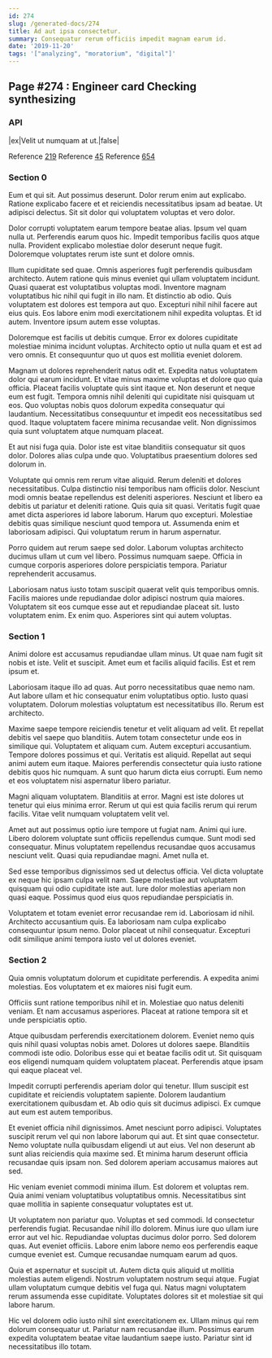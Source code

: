 ```yaml
---
id: 274
slug: /generated-docs/274
title: Ad aut ipsa consectetur.
summary: Consequatur rerum officiis impedit magnam earum id.
date: '2019-11-20'
tags: '["analyzing", "moratorium", "digital"]'
---
```

## Page #274 : Engineer card Checking synthesizing

### API

|ex|Velit ut numquam at ut.|false|

Reference [219](/generated-docs/219)
Reference [45](/generated-docs/45)
Reference [654](/generated-docs/654)


### Section 0
Eum et qui sit. Aut possimus deserunt. Dolor rerum enim aut explicabo. Ratione explicabo facere et et reiciendis necessitatibus ipsam ad beatae. Ut adipisci delectus. Sit sit dolor qui voluptatem voluptas et vero dolor.
 Dolor corrupti voluptatem earum tempore beatae alias. Ipsum vel quam nulla ut. Perferendis earum quos hic. Impedit temporibus facilis quos atque nulla. Provident explicabo molestiae dolor deserunt neque fugit. Doloremque voluptates rerum iste sunt et dolore omnis.
 Illum cupiditate sed quae. Omnis asperiores fugit perferendis quibusdam architecto. Autem ratione quis minus eveniet qui ullam voluptatem incidunt. Quasi quaerat est voluptatibus voluptas modi. Inventore magnam voluptatibus hic nihil qui fugit in illo nam. Et distinctio ab odio.
Quis voluptatem est dolores est tempora aut quo. Excepturi nihil nihil facere aut eius quis. Eos labore enim modi exercitationem nihil expedita voluptas. Et id autem. Inventore ipsum autem esse voluptas.
 Doloremque est facilis ut debitis cumque. Error ex dolores cupiditate molestiae minima incidunt voluptas. Architecto optio ut nulla quam et est ad vero omnis. Et consequuntur quo ut quos est mollitia eveniet dolorem.
 Magnam ut dolores reprehenderit natus odit et. Expedita natus voluptatem dolor qui earum incidunt. Et vitae minus maxime voluptas et dolore quo quia officia. Placeat facilis voluptate quis sint itaque et. Non deserunt et neque eum est fugit. Tempora omnis nihil deleniti qui cupiditate nisi quisquam ut eos.
Quo voluptas nobis quos dolorum expedita consequatur qui laudantium. Necessitatibus consequuntur et impedit eos necessitatibus sed quod. Itaque voluptatem facere minima recusandae velit. Non dignissimos quia sunt voluptatem atque numquam placeat.
 Et aut nisi fuga quia. Dolor iste est vitae blanditiis consequatur sit quos dolor. Dolores alias culpa unde quo. Voluptatibus praesentium dolores sed dolorum in.
 Voluptate qui omnis rem rerum vitae aliquid. Rerum deleniti et dolores necessitatibus. Culpa distinctio nisi temporibus nam officiis dolor. Nesciunt modi omnis beatae repellendus est deleniti asperiores. Nesciunt et libero ea debitis ut pariatur et deleniti ratione. Quis quia sit quasi.
Veritatis fugit quae amet dicta asperiores id labore laborum. Harum quo excepturi. Molestiae debitis quas similique nesciunt quod tempora ut. Assumenda enim et laboriosam adipisci. Qui voluptatum rerum in harum aspernatur.
 Porro quidem aut rerum saepe sed dolor. Laborum voluptas architecto ducimus ullam ut cum vel libero. Possimus numquam saepe. Officia in cumque corporis asperiores dolore perspiciatis tempora. Pariatur reprehenderit accusamus.
 Laboriosam natus iusto totam suscipit quaerat velit quis temporibus omnis. Facilis maiores unde repudiandae dolor adipisci nostrum quia maiores. Voluptatem sit eos cumque esse aut et repudiandae placeat sit. Iusto voluptatem enim. Ex enim quo. Asperiores sint qui autem voluptas.
### Section 1
Animi dolore est accusamus repudiandae ullam minus. Ut quae nam fugit sit nobis et iste. Velit et suscipit. Amet eum et facilis aliquid facilis. Est et rem ipsum et.
 Laboriosam itaque illo ad quas. Aut porro necessitatibus quae nemo nam. Aut labore ullam et hic consequatur enim voluptatibus optio. Iusto quasi voluptatem. Dolorum molestias voluptatum est necessitatibus illo. Rerum est architecto.
 Maxime saepe tempore reiciendis tenetur et velit aliquam ad velit. Et repellat debitis vel saepe quo blanditiis. Autem totam consectetur unde eos in similique qui. Voluptatem et aliquam cum. Autem excepturi accusantium. Tempore dolores possimus et qui.
Veritatis est aliquid. Repellat aut sequi animi autem eum itaque. Maiores perferendis consectetur quia iusto ratione debitis quos hic numquam. A sunt quo harum dicta eius corrupti. Eum nemo et eos voluptatem nisi aspernatur libero pariatur.
 Magni aliquam voluptatem. Blanditiis at error. Magni est iste dolores ut tenetur qui eius minima error. Rerum ut qui est quia facilis rerum qui rerum facilis. Vitae velit numquam voluptatem velit vel.
 Amet aut aut possimus optio iure tempore ut fugiat nam. Animi qui iure. Libero dolorem voluptate sunt officiis repellendus cumque.
Sunt modi sed consequatur. Minus voluptatem repellendus recusandae quos accusamus nesciunt velit. Quasi quia repudiandae magni. Amet nulla et.
 Sed esse temporibus dignissimos sed ut delectus officia. Vel dicta voluptate ex neque hic ipsam culpa velit nam. Saepe molestiae aut voluptatem quisquam qui odio cupiditate iste aut. Iure dolor molestias aperiam non quasi eaque. Possimus quod eius quos repudiandae perspiciatis in.
 Voluptatem et totam eveniet error recusandae rem id. Laboriosam id nihil. Architecto accusantium quis. Ea laboriosam nam culpa explicabo consequuntur ipsum nemo. Dolor placeat ut nihil consequatur. Excepturi odit similique animi tempora iusto vel ut dolores eveniet.
### Section 2
Quia omnis voluptatum dolorum et cupiditate perferendis. A expedita animi molestias. Eos voluptatem et ex maiores nisi fugit eum.
 Officiis sunt ratione temporibus nihil et in. Molestiae quo natus deleniti veniam. Et nam accusamus asperiores. Placeat at ratione tempora sit et unde perspiciatis optio.
 Atque quibusdam perferendis exercitationem dolorem. Eveniet nemo quis quis nihil quasi voluptas nobis amet. Dolores ut dolores saepe.
Blanditiis commodi iste odio. Doloribus esse qui et beatae facilis odit ut. Sit quisquam eos eligendi numquam quidem voluptatem placeat. Perferendis atque ipsam qui eaque placeat vel.
 Impedit corrupti perferendis aperiam dolor qui tenetur. Illum suscipit est cupiditate et reiciendis voluptatem sapiente. Dolorem laudantium exercitationem quibusdam et. Ab odio quis sit ducimus adipisci. Ex cumque aut eum est autem temporibus.
 Et eveniet officia nihil dignissimos. Amet nesciunt porro adipisci. Voluptates suscipit rerum vel qui non labore laborum qui aut. Et sint quae consectetur. Nemo voluptate nulla quibusdam eligendi ut aut eius.
Vel non deserunt ab sunt alias reiciendis quia maxime sed. Et minima harum deserunt officia recusandae quis ipsam non. Sed dolorem aperiam accusamus maiores aut sed.
 Hic veniam eveniet commodi minima illum. Est dolorem et voluptas rem. Quia animi veniam voluptatibus voluptatibus omnis. Necessitatibus sint quae mollitia in sapiente consequatur voluptates est ut.
 Ut voluptatem non pariatur quo. Voluptas et sed commodi. Id consectetur perferendis fugiat. Recusandae nihil illo dolorem. Minus iure quo ullam iure error aut vel hic. Repudiandae voluptas ducimus dolor porro.
Sed dolorem quas. Aut eveniet officiis. Labore enim labore nemo eos perferendis eaque cumque eveniet est. Cumque recusandae numquam earum ad quos.
 Quia et aspernatur et suscipit ut. Autem dicta quis aliquid ut mollitia molestias autem eligendi. Nostrum voluptatem nostrum sequi atque. Fugiat ullam voluptatum cumque debitis vel fuga qui. Natus magni voluptatem rerum assumenda esse cupiditate. Voluptates dolores sit et molestiae sit qui labore harum.
 Hic vel dolorem odio iusto nihil sint exercitationem ex. Ullam minus qui rem dolorum consequatur ut. Pariatur nam recusandae illum. Possimus earum expedita voluptatem beatae vitae laudantium saepe iusto. Pariatur sint id necessitatibus illo totam.
